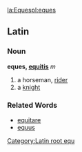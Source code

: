[[la:Eques]][[pl:eques]]
[[Category:Latin root equ]]

==Latin==
===Noun===
'''eques, [[Wiktionary Appendix:Latin third declension|equitis]]''' ''m''

#a horseman, [[rider]]
#a [[knight]]
===Related Words===
*[[equitare]]
*[[equus]]